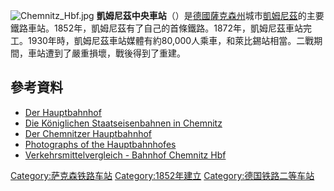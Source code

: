 [[File:Chemnitz_Hbf.jpg|thumb]]
'''凱姆尼茲中央車站'''（{{lang-de|Chemnitz Hauptbahnhof}}）是[[德國|德國]][[薩克森州|薩克森州]]城市[[凱姆尼茲|凱姆尼茲]]的主要鐵路車站。1852年，凱姆尼茲有了自己的首條鐵路。1872年，凱姆尼茲車站完工。1930年時，凱姆尼茲車站媒體有約80,000人乘車，和萊比錫站相當。二戰期間，車站遭到了嚴重損壞，戰後得到了重建。

== 參考資料 ==
* [http://www.historisches-chemnitz.de/altchemnitz/verkehr/hauptbahnhof/hauptbahnhof.html Der Hauptbahnhof] {{Wayback|url=http://www.historisches-chemnitz.de/altchemnitz/verkehr/hauptbahnhof/hauptbahnhof.html |date=20150924030430 }}
* [http://www.altes-chemnitz.de/chemnitz/eisenbahn.htm Die Königlichen Staatseisenbahnen in Chemnitz] {{Wayback|url=http://www.altes-chemnitz.de/chemnitz/eisenbahn.htm |date=20190916071850 }}
* [https://web.archive.org/web/20120315235445/http://www.jens-schuster.info/03303099a51097538/03303099a50ff5d01/03303099a5105a433/index.html Der Chemnitzer Hauptbahnhof]
* [https://web.archive.org/web/20130822133018/http://chemnitzgeschichte.de/index.php/bilder-der-stadtteile/zentrum-ost.html#HBH Photographs of the Hauptbahnhofes]
* [http://www.verkehrsmittelvergleich.de/bahnhof/chemnitz-hbf Verkehrsmittelvergleich - Bahnhof Chemnitz Hbf] {{Wayback|url=http://www.verkehrsmittelvergleich.de/bahnhof/chemnitz-hbf |date=20160421215842 }}

{{Commons category|Chemnitz Hauptbahnhof}}

{{DEFAULTSORT:Chemnitz Hauptbahnhof}}
[[Category:萨克森铁路车站|Category:萨克森铁路车站]]
[[Category:1852年建立|Category:1852年建立]]
[[Category:德国铁路二等车站|Category:德国铁路二等车站]]